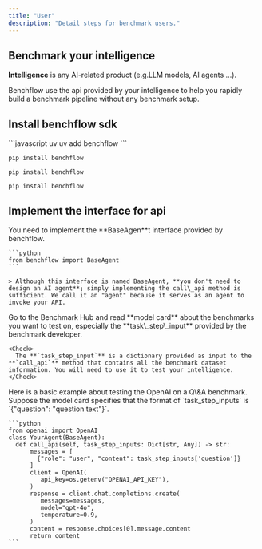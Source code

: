 ```yaml
---
title: "User"
description: "Detail steps for benchmark users."
---
```


## Benchmark your intelligence

**Intelligence** is any AI-related product (e.g.LLM models, AI agents ...).&#x20;

Benchflow use the api provided by your intelligence to help you rapidly build a benchmark pipeline without any benchmark setup.

## Install benchflow sdk

<CodeGroup>
  ```javascript uv
  uv add benchflow
  ```

  ```
  pip install benchflow
  ```

  ```
  pip install benchflow
  ```

  ```
  pip install benchflow
  ```
</CodeGroup>

## Implement the interface for api

<AccordionGroup>
  <Accordion title="Import the interface for api" defaultOpen={false}>
    You need to implement the **BaseAgen**t interface provided by benchflow.

    ```python
    from benchflow import BaseAgent
    ```

    > Although this interface is named BaseAgent, **you don't need to design an AI agent**; simply implementing the call\_api method is sufficient. We call it an "agent" because it serves as an agent to invoke your API.
  </Accordion>

  <Accordion title="Check the benchmark card" defaultOpen={false}>
    Go to the Benchmark Hub and read **model card** about the benchmarks you want to test on, especially the **task\_step\_input** provided by the benchmark developer.

    <Check>
      The **`task_step_input`** is a dictionary provided as input to the **`call_api`** method that contains all the benchmark dataset information. You will need to use it to test your intelligence.
    </Check>
  </Accordion>

  <Accordion title="Implement your call_api function" defaultOpen={false}>
    Here is a basic example about testing the OpenAI on a Q\&A benchmark. Suppose the model card specifies that the format of `task_step_inputs` is `{"question": "question text"}`.

    ```python
    from openai import OpenAI
    class YourAgent(BaseAgent):
      def call_api(self, task_step_inputs: Dict[str, Any]) -> str:
          messages = [
            {"role": "user", "content": task_step_inputs['question']}
          ]
          client = OpenAI(
             api_key=os.getenv("OPENAI_API_KEY"),
          )
          response = client.chat.completions.create(
             messages=messages,
             model="gpt-4o",
             temperature=0.9,
          )
          content = response.choices[0].message.content
          return content
    ```
  </Accordion>
</AccordionGroup>

##